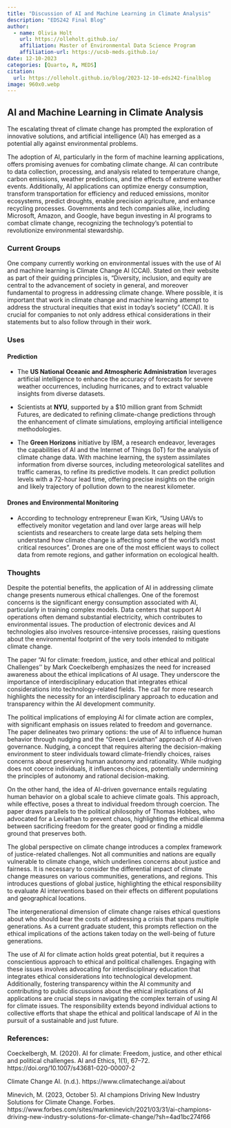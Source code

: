 ```yaml
---
title: "Discussion of AI and Machine Learning in Climate Analysis"
description: "EDS242 Final Blog"
author: 
  - name: Olivia Holt
    url: https://olleholt.github.io/
    affiliation: Master of Environmental Data Science Program
    affiliation-url: https://ucsb-meds.github.io/
date: 12-10-2023
categories: [Quarto, R, MEDS]
citation:
  url: https://olleholt.github.io/blog/2023-12-10-eds242-finalblog
image: 960x0.webp
---
```


## AI and Machine Learning in Climate Analysis

The escalating threat of climate change has prompted the exploration of innovative solutions, and artificial intelligence (AI) has emerged as a potential ally against environmental problems.

The adoption of AI, particularly in the form of machine learning applications, offers promising avenues for combating climate change. AI can contribute to data collection, processing, and analysis related to temperature change, carbon emissions, weather predictions, and the effects of extreme weather events. Additionally, AI applications can optimize energy consumption, transform transportation for efficiency and reduced emissions, monitor ecosystems, predict droughts, enable precision agriculture, and enhance recycling processes. Governments and tech companies alike, including Microsoft, Amazon, and Google, have begun investing in AI programs to combat climate change, recognizing the technology's potential to revolutionize environmental stewardship.

### Current Groups

One company currently working on environmental issues with the use of AI and machine learning is Climate Change AI (CCAI). Stated on their website as part of their guiding principles is, "Diversity, inclusion, and equity are central to the advancement of society in general, and moreover fundamental to progress in addressing climate change. Where possible, it is important that work in climate change and machine learning attempt to address the structural inequities that exist in today's society" (CCAI). It is crucial for companies to not only address ethical considerations in their statements but to also follow through in their work.

### Uses

#### Prediction

-   The **US National Oceanic and Atmospheric Administration** leverages artificial intelligence to enhance the accuracy of forecasts for severe weather occurrences, including hurricanes, and to extract valuable insights from diverse datasets.

-   Scientists at **NYU**, supported by a \$10 million grant from Schmidt Futures, are dedicated to refining climate-change predictions through the enhancement of climate simulations, employing artificial intelligence methodologies.

-   The **Green Horizons** initiative by IBM, a research endeavor, leverages the capabilities of AI and the Internet of Things (IoT) for the analysis of climate change data. With machine learning, the system assimilates information from diverse sources, including meteorological satellites and traffic cameras, to refine its predictive models. It can predict pollution levels with a 72-hour lead time, offering precise insights on the origin and likely trajectory of pollution down to the nearest kilometer.

#### Drones and Environmental Monitoring

-   According to technology entrepreneur Ewan Kirk, “Using UAVs to effectively monitor vegetation and land over large areas will help scientists and researchers to create large data sets helping them understand how climate change is affecting some of the world’s most critical resources”. Drones are one of the most efficient ways to collect data from remote regions, and gather information on ecological health.

### Thoughts

Despite the potential benefits, the application of AI in addressing climate change presents numerous ethical challenges. One of the foremost concerns is the significant energy consumption associated with AI, particularly in training complex models. Data centers that support AI operations often demand substantial electricity, which contributes to environmental issues. The production of electronic devices and AI technologies also involves resource-intensive processes, raising questions about the environmental footprint of the very tools intended to mitigate climate change.

The paper "AI for climate: freedom, justice, and other ethical and political Challenges'' by Mark Coeckelbergh emphasizes the need for increased awareness about the ethical implications of AI usage. They underscore the importance of interdisciplinary education that integrates ethical considerations into technology-related fields. The call for more research highlights the necessity for an interdisciplinary approach to education and transparency within the AI development community.

The political implications of employing AI for climate action are complex, with significant emphasis on issues related to freedom and governance. The paper delineates two primary options: the use of AI to influence human behavior through nudging and the "Green Leviathan" approach of AI-driven governance. Nudging, a concept that requires altering the decision-making environment to steer individuals toward climate-friendly choices, raises concerns about preserving human autonomy and rationality. While nudging does not coerce individuals, it influences choices, potentially undermining the principles of autonomy and rational decision-making.

On the other hand, the idea of AI-driven governance entails regulating human behavior on a global scale to achieve climate goals. This approach, while effective, poses a threat to individual freedom through coercion. The paper draws parallels to the political philosophy of Thomas Hobbes, who advocated for a Leviathan to prevent chaos, highlighting the ethical dilemma between sacrificing freedom for the greater good or finding a middle ground that preserves both.

The global perspective on climate change introduces a complex framework of justice-related challenges. Not all communities and nations are equally vulnerable to climate change, which underlines concerns about justice and fairness. It is necessary to consider the differential impact of climate change measures on various communities, generations, and regions. This introduces questions of global justice, highlighting the ethical responsibility to evaluate AI interventions based on their effects on different populations and geographical locations.

The intergenerational dimension of climate change raises ethical questions about who should bear the costs of addressing a crisis that spans multiple generations. As a current graduate student, this prompts reflection on the ethical implications of the actions taken today on the well-being of future generations.

The use of AI for climate action holds great potential, but it requires a conscientious approach to ethical and political challenges. Engaging with these issues involves advocating for interdisciplinary education that integrates ethical considerations into technological development. Additionally, fostering transparency within the AI community and contributing to public discussions about the ethical implications of AI applications are crucial steps in navigating the complex terrain of using AI for climate issues. The responsibility extends beyond individual actions to collective efforts that shape the ethical and political landscape of AI in the pursuit of a sustainable and just future.

### References:

Coeckelbergh, M. (2020). AI for climate: Freedom, justice, and other ethical and political challenges. AI and Ethics, 1(1), 67--72. https://doi.org/10.1007/s43681-020-00007-2

Climate Change AI. (n.d.). https://www.climatechange.ai/about

Minevich, M. (2023, October 5). AI champions Driving New Industry Solutions for Climate Change. Forbes. https://www.forbes.com/sites/markminevich/2021/03/31/ai-champions-driving-new-industry-solutions-for-climate-change/?sh=4ad1bc274f66
